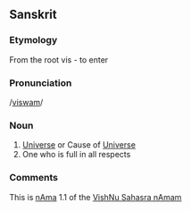 ==Sanskrit==
===Etymology===
From the root vis - to enter 
===Pronunciation===
/[[Pronunciation guide|viswam]]/
===Noun===
# [[Universe]] or Cause of [[Universe]]
# One who is full in all respects
===Comments===
This is [[nAma]] 1.1 of the [[VishNu Sahasra nAmam]]